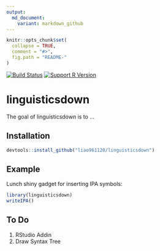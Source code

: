 ```yaml
---
output:
  md_document:
    variant: markdown_github
---
```


<!-- README.md is generated from README.Rmd. Please edit that file -->

```r
knitr::opts_chunk$set(
  collapse = TRUE,
  comment = "#>",
  fig.path = "README-"
)
```

[![Build Status](https://travis-ci.org/liao961120/linguisticsdown.svg?branch=master)](https://travis-ci.org/liao961120/linguisticsdown)
[![Support R Version](https://img.shields.io/badge/R-≥%203.4.0-blue.svg)](https://cran.r-project.org/)

# linguisticsdown

The goal of linguisticsdown is to ...

## Installation
```r
devtools::install_github("liao961120/linguisticsdown")
```


## Example

Lunch shiny gadget for inserting IPA symbols:

```r
library(linguisticsdown)
writeIPA()
```


## To Do

1. RStudio Addin
1. Draw Syntax Tree

